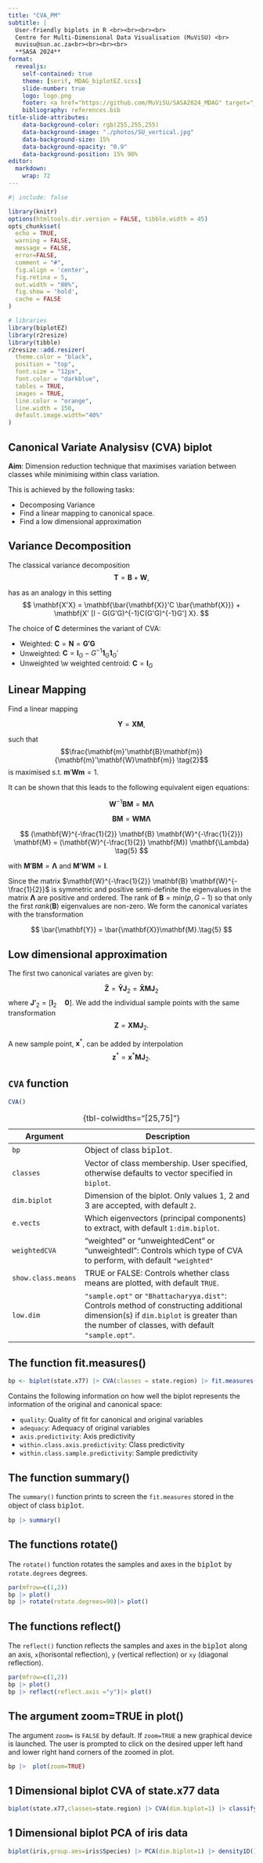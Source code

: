 ```yaml
---
title: "CVA_PM"
subtitle: |
  User-friendly biplots in R <br><br><br><br>
  Centre for Multi-Dimensional Data Visualisation (MuViSU) <br>
  muvisu@sun.ac.za<br><br><br><br>
  **SASA 2024**
format: 
  revealjs:
    self-contained: true
    theme: [serif, MDAG_biplotEZ.scss]
    slide-number: true
    logo: logo.png
    footer: <a href="https://github.com/MuViSU/SASA2024_MDAG" target="_blank">https://github.com/MuViSU/SASA2024_MDAG</a>
    bibliography: references.bib
title-slide-attributes: 
    data-background-color: rgb(255,255,255)
    data-background-image: "./photos/SU_vertical.jpg"
    data-background-size: 15%
    data-background-opacity: "0.9"
    data-background-position: 15% 90%
editor: 
  markdown: 
    wrap: 72
---
```


```r
#| include: false

library(knitr)
options(htmltools.dir.version = FALSE, tibble.width = 45)
opts_chunk$set(
  echo = TRUE, 
  warning = FALSE, 
  message = FALSE, 
  error=FALSE, 
  comment = "#",
  fig.align = 'center', 
  fig.retina = 5,
  out.width = "80%",
  fig.show = 'hold',
  cache = FALSE
)

# libraries
library(biplotEZ)
library(r2resize)
library(tibble)
r2resize::add.resizer(
  theme.color = "black",
  position = "top",
  font.size = "12px",
  font.color = "darkblue",
  tables = TRUE,
  images = TRUE,
  line.color = "orange",
  line.width = 150,
  default.image.width="40%"
)
```

## Canonical Variate Analysisv (CVA) biplot

::: fragment
**Aim**: Dimension reduction technique that maximises variation between
classes while minimising within class variation.
:::

::: fragment
This is achieved by the following tasks:
::: 

::: fragment
-   Decomposing Variance
-   Find a linear mapping to canonical space.
-   Find a low dimensional approximation
:::
## Variance Decomposition
::: fragment
The classical variance decomposition
$$\mathbf{T}=\mathbf{B}+\mathbf{W},$$
::: 
::: fragment
has as an analogy in this setting
$$
\mathbf{X'X} = \mathbf{\bar{\mathbf{X}}'C \bar{\mathbf{X}}} + \mathbf{X' [I - G(G'G)^{-1}C(G'G)^{-1}G'] X}.
$$
:::
::: fragment
The choice of $\mathbf{C}$ determines the variant of CVA:
::: 
::: fragment
- Weighted: $\mathbf{C}=\mathbf{N}=\mathbf{G'G}$
- Unweighted: $\mathbf{C}=\mathbf{I}_G - G^{-1}\mathbf{1}_G\mathbf{1}_G'$
- Unweighted \\w weighted centroid: $\mathbf{C}=\mathbf{I}_G$
:::

## Linear Mapping
::: fragment
Find a linear mapping

$$\mathbf{Y}=\mathbf{X}\mathbf{M}, \tag{1}$$
:::
::: fragment
such that $$\frac{\mathbf{m}'\mathbf{B}\mathbf{m}}{\mathbf{m}'\mathbf{W}\mathbf{m}} \tag{2}$$ is maximised s.t. $\mathbf{m}'\mathbf{W}\mathbf{m}=1$.
:::

::: fragment
It can be shown that this leads to the following equivalent eigen equations:

$$
\mathbf{W}^{-1}\mathbf{BM} = \mathbf{M \Lambda} \tag{3}
$$

$$
\mathbf{BM} = \mathbf{WM \Lambda} \tag{4}
$$

$$
(\mathbf{W}^{-\frac{1}{2}} \mathbf{B} \mathbf{W}^{-\frac{1}{2}}) \mathbf{M} = (\mathbf{W}^{-\frac{1}{2}} \mathbf{M}) \mathbf{\Lambda} \tag{5}
$$

with $\mathbf{M'BM}= \mathbf{\Lambda}$ and $\mathbf{M'WM}= \mathbf{I}$.
:::

::: fragment
Since the matrix $\mathbf{W}^{-\frac{1}{2}} \mathbf{B} \mathbf{W}^{-\frac{1}{2}}$ is symmetric and positive semi-definite the eigenvalues 
in the matrix $\mathbf{\Lambda}$ are positive and ordered. The rank of $\mathbf{B} = min(p, G-1)$ so that only the first $rank(\mathbf{B})$ 
eigenvalues are non-zero. We form the canonical variates with the transformation

$$
\bar{\mathbf{Y}} = \bar{\mathbf{X}}\mathbf{M}.\tag{5}
$$
:::

## Low dimensional approximation
::: fragment
The first two canonical variates are given by:

$$\mathbf{\bar{Z}}=\mathbf{\bar{Y}}\mathbf{J}_2=\mathbf{\bar{X}}\mathbf{M}\mathbf{J}_2 \tag{6}$$ where $\mathbf{J'}_2=[\mathbf{I}_2 \quad \mathbf{0}]$. We add the individual sample points with the same transformation
$$\mathbf{Z}=\mathbf{X}\mathbf{M}\mathbf{J}_2. \tag{7}$$
:::
::: fragment
A new sample point, $\mathbf{x}^*$, can be added by interpolation 
$$\mathbf{z}^*=\mathbf{x}^*\mathbf{M}\mathbf{J}_2.\tag{8}$$
:::

## `CVA` function

::: fragment
```r
CVA()
```
:::

::: fragment
| Argument           | Description                                                                                                                                                                           |
|---------------------|---------------------------------------------------|
| `bp`               | Object of class [biplot]{style="font-family: 'Noto Sans Mono', monospace"}.                                                                                                           |
| `classes`          | Vector of class membership. User specified, otherwise defaults to vector specified in `biplot`.                                                                                       |
| `dim.biplot`       | Dimension of the biplot. Only values 1, 2 and 3 are accepted, with default `2`.                                                                                                       |
| `e.vects`          | Which eigenvectors (principal components) to extract, with default `1:dim.biplot`.                                                                                                    |
| `weightedCVA`      | "weighted" or "unweightedCent" or "unweightedI": Controls which type of CVA to perform, with default `"weighted"`                                                                     |
| `show.class.means` | TRUE or FALSE: Controls whether class means are plotted, with default `TRUE`.                                                                                                         |
| `low.dim`          | `"sample.opt"` or `"Bhattacharyya.dist"`: Controls method of constructing additional dimension(s) if `dim.biplot` is greater than the number of classes, with default `"sample.opt"`. |

: {tbl-colwidths="\[25,75\]"}
:::

## The function fit.measures()

::: fragment
```r
bp <- biplot(state.x77) |> CVA(classes = state.region) |> fit.measures()
```
:::

::: fragment
Contains the following information on how well the biplot represents the information of the original and canonical space:

- `quality`: Quality of fit for canonical and original variables
- `adequacy`: Adequacy of original variables
- `axis.predictivity`: Axis predictivity
- `within.class.axis.predictivity`: Class predictivity
- `within.class.sample.predictivity`: Sample predictivity

:::

## The function summary()

::: fragment
The `summary()` function prints to screen the `fit.measures` stored in the object of class [biplot]{style="font-family: 'Noto Sans Mono', monospace"}.
:::


::: fragment
```r
bp |> summary()
```
:::

## The functions rotate()

::: fragment
The `rotate()` function rotates the samples and axes in the [biplot]{style="font-family: 'Noto Sans Mono', monospace"} by `rotate.degrees` degrees.
:::

::: fragment
```r
par(mfrow=c(1,2))
bp |> plot()
bp |> rotate(rotate.degrees=90)|> plot()
```
:::



## The functions reflect()

::: fragment
The `reflect()` function reflects the samples and axes in the [biplot]{style="font-family: 'Noto Sans Mono', monospace"} along an axis, `x`(horisontal reflection), `y` (vertical reflection) or `xy` (diagonal reflection).
:::

::: fragment
```r
par(mfrow=c(1,2))
bp |> plot()
bp |> reflect(reflect.axis ="y")|> plot()
```
:::

## The argument zoom=TRUE in plot()

::: fragment
The argument `zoom=` is `FALSE` by default. If `zoom=TRUE` a new graphical device is launched. The user is prompted to click on the desired upper left hand and lower right hand corners of the zoomed in plot. 
:::

::: fragment
```r
bp |>  plot(zoom=TRUE)
```
:::

## 1 Dimensional biplot CVA of state.x77 data

::: fragment
```r
biplot(state.x77,classes=state.region) |> CVA(dim.biplot=1) |> classify() |> plot()
```
:::

## 1 Dimensional biplot PCA of iris data

::: fragment
```r
biplot(iris,group.aes=iris$Species) |> PCA(dim.biplot=1) |> density1D() |> ellipses() |> plot()
```
:::
